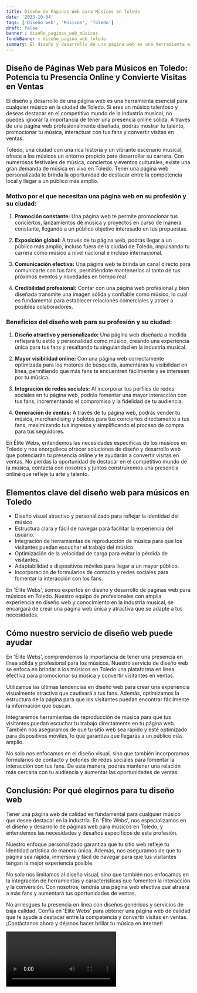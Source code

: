 ```yaml
---
title: Diseño de Páginas Web para Músicos en Toledo
date: '2023-10-04'
tags: ['Diseño web', 'Músicos', 'Toledo']
draft: false
banner : diseño_paginas_web_músicos
fondoBanner : diseño_pagina_web_toledo
summary: El diseño y desarrollo de una página web es una herramienta esencial para cualquier músico en la ciudad de Toledo. Si eres un músico talentoso y deseas destacar en el competitivo mundo de la industria musical, no puedes ignorar la importancia de tener una presencia online sólida. A través de una página web profesionalmente diseñada, podrás mostrar tu talento, promocionar tu música, interactuar con tus fans y convertir visitas en ventas. 
---
```


## Diseño de Páginas Web para Músicos en Toledo: Potencia tu Presencia Online y Convierte Visitas en Ventas

El diseño y desarrollo de una página web es una herramienta esencial para cualquier músico en la ciudad de Toledo. Si eres un músico talentoso y deseas destacar en el competitivo mundo de la industria musical, no puedes ignorar la importancia de tener una presencia online sólida. A través de una página web profesionalmente diseñada, podrás mostrar tu talento, promocionar tu música, interactuar con tus fans y convertir visitas en ventas. 

Toledo, una ciudad con una rica historia y un vibrante escenario musical, ofrece a los músicos un entorno propicio para desarrollar su carrera. Con numerosos festivales de música, conciertos y eventos culturales, existe una gran demanda de música en vivo en Toledo. Tener una página web personalizada te brinda la oportunidad de destacar entre la competencia local y llegar a un público más amplio.

### Motivo por el que necesitan una página web en su profesión y su ciudad:

1. **Promoción constante:** Una página web te permite promocionar tus conciertos, lanzamientos de música y proyectos en curso de manera constante, llegando a un público objetivo interesado en tus propuestas.

2. **Exposición global:** A través de tu página web, podrás llegar a un público más amplio, incluso fuera de la ciudad de Toledo, impulsando tu carrera como músico a nivel nacional e incluso internacional.

3. **Comunicación efectiva:** Una página web te brinda un canal directo para comunicarte con tus fans, permitiéndote mantenerlos al tanto de tus próximos eventos y novedades en tiempo real.

4. **Credibilidad profesional:** Contar con una página web profesional y bien diseñada transmite una imagen sólida y confiable como músico, lo cual es fundamental para establecer relaciones comerciales y atraer a posibles colaboradores.

### Beneficios del diseño web para su profesión y su ciudad:

1. **Diseño atractivo y personalizado:** Una página web diseñada a medida reflejará tu estilo y personalidad como músico, creando una experiencia única para tus fans y resaltando tu singularidad en la industria musical.

2. **Mayor visibilidad online:** Con una página web correctamente optimizada para los motores de búsqueda, aumentarás tu visibilidad en línea, permitiendo que más fans te encuentren fácilmente y se interesen por tu música.

3. **Integración de redes sociales:** Al incorporar tus perfiles de redes sociales en tu página web, podrás fomentar una mayor interacción con tus fans, incrementando el compromiso y la fidelidad de tu audiencia.

4. **Generación de ventas:** A través de tu página web, podrás vender tu música, merchandising y boletos para tus conciertos directamente a tus fans, maximizando tus ingresos y simplificando el proceso de compra para tus seguidores.

En Élite Webs, entendemos las necesidades específicas de los músicos en Toledo y nos enorgullece ofrecer soluciones de diseño y desarrollo web que potenciarán tu presencia online y te ayudarán a convertir visitas en ventas. No pierdas la oportunidad de destacar en el competitivo mundo de la música, contacta con nosotros y juntos construiremos una presencia online que refleje tu arte y talento.

<GifSeo />

<Cta />

## Elementos clave del diseño web para músicos en Toledo

- Diseño visual atractivo y personalizado para reflejar la identidad del músico.
- Estructura clara y fácil de navegar para facilitar la experiencia del usuario.
- Integración de herramientas de reproducción de música para que los visitantes puedan escuchar el trabajo del músico.
- Optimización de la velocidad de carga para evitar la pérdida de visitantes.
- Adaptabilidad a dispositivos móviles para llegar a un mayor público.
- Incorporación de formularios de contacto y redes sociales para fomentar la interacción con los fans.

En 'Élite Webs', somos expertos en diseño y desarrollo de páginas web para músicos en Toledo. Nuestro equipo de profesionales con amplia experiencia en diseño web y conocimiento en la industria musical, se encargará de crear una página web única y atractiva que se adapte a tus necesidades. 

## Cómo nuestro servicio de diseño web puede ayudar

En 'Élite Webs', comprendemos la importancia de tener una presencia en línea sólida y profesional para los músicos. Nuestro servicio de diseño web se enfoca en brindar a los músicos en Toledo una plataforma en línea efectiva para promocionar su música y convertir visitantes en ventas.

Utilizamos las últimas tendencias en diseño web para crear una experiencia visualmente atractiva que cautivará a tus fans. Además, optimizamos la estructura de la página para que los visitantes puedan encontrar fácilmente la información que buscan.

Integraremos herramientas de reproducción de música para que tus visitantes puedan escuchar tu trabajo directamente en tu página web. También nos aseguramos de que tu sitio web sea rápido y esté optimizado para dispositivos móviles, lo que garantiza que llegarás a un público más amplio.

No solo nos enfocamos en el diseño visual, sino que también incorporamos formularios de contacto y botones de redes sociales para fomentar la interacción con tus fans. De esta manera, podrás mantener una relación más cercana con tu audiencia y aumentar las oportunidades de ventas.

## Conclusión: Por qué elegirnos para tu diseño web

Tener una página web de calidad es fundamental para cualquier músico que desee destacar en la industria. En 'Élite Webs', nos especializamos en el diseño y desarrollo de páginas web para músicos en Toledo, y entendemos las necesidades y desafíos específicos de esta profesión.

Nuestro enfoque personalizado garantiza que tu sitio web refleje tu identidad artística de manera única. Además, nos aseguramos de que tu página sea rápida, inmersiva y fácil de navegar para que tus visitantes tengan la mejor experiencia posible.

No solo nos limitamos al diseño visual, sino que también nos enfocamos en la integración de herramientas y características que fomenten la interacción y la conversión. Con nosotros, tendrás una página web efectiva que atraerá a más fans y aumentará tus oportunidades de ventas.

No arriesgues tu presencia en línea con diseños genéricos y servicios de baja calidad. Confía en 'Élite Webs' para obtener una página web de calidad que te ayude a destacar entre la competencia y convertir visitas en ventas. ¡Contáctanos ahora y déjanos hacer brillar tu música en internet!

<Video />

<CtaBot job='Músicos' city='Toledo'/>

<Gmaps query='Toledo+españa+maps' />